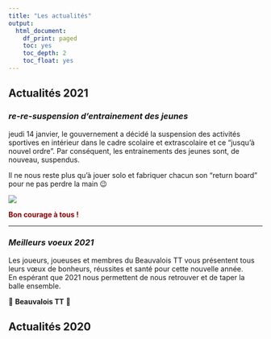 ```yaml
---
title: "Les actualités"
output:
  html_document:
    df_print: paged
    toc: yes
    toc_depth: 2
    toc_float: yes
---
```


## **Actualités 2021**

### ***re-re-suspension d'entrainement des jeunes***

jeudi 14 janvier, le gouvernement a décidé la suspension des activités sportives en intérieur dans le cadre scolaire et extrascolaire et ce "jusqu'à nouvel ordre".
Par conséquent, les entrainements des jeunes sont, de nouveau, suspendus.  

Il ne nous reste plus qu'à jouer solo et fabriquer chacun son "return board" pour ne pas perdre la main 😉

![](www/Actualites/return board.jpeg)


<span style="color:darkRed"> **Bon courage à tous !** </span>
 

---

### ***Meilleurs voeux 2021***

Les joueurs, joueuses et membres du Beauvalois TT vous présentent tous leurs vœux de bonheurs, réussites et santé pour cette nouvelle année.  
En espérant que 2021 nous permettent de nous retrouver et de taper la balle ensemble.  

🏓 **Beauvalois TT** 🏓


## **Actualités 2020**


